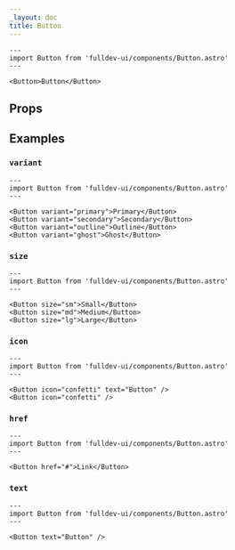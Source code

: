 ```yaml
---
_layout: doc
title: Button
---
```



```astro live
---
import Button from 'fulldev-ui/components/Button.astro'
---

<Button>Button</Button>
```

## Props

<Props />

## Examples

### `variant`

```astro live
---
import Button from 'fulldev-ui/components/Button.astro'
---

<Button variant="primary">Primary</Button>
<Button variant="secondary">Secondary</Button>
<Button variant="outline">Outline</Button>
<Button variant="ghost">Ghost</Button>
```

### `size`

```astro live
---
import Button from 'fulldev-ui/components/Button.astro'
---

<Button size="sm">Small</Button>
<Button size="md">Medium</Button>
<Button size="lg">Large</Button>
```

### `icon`

```astro live
---
import Button from 'fulldev-ui/components/Button.astro'
---

<Button icon="confetti" text="Button" />
<Button icon="confetti" />
```

### `href`

```astro live
---
import Button from 'fulldev-ui/components/Button.astro'
---

<Button href="#">Link</Button>
```

### `text`

```astro live
---
import Button from 'fulldev-ui/components/Button.astro'
---

<Button text="Button" />
```
